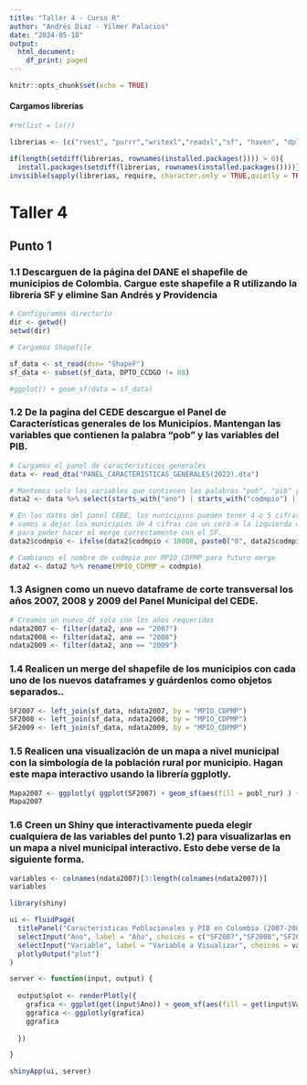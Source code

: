 ```yaml
---
title: "Taller 4 - Curso R"
author: "Andrés Diaz - Yilmer Palacios"
date: "2024-05-18"
output:
  html_document:
    df_print: paged
---
```


```r
knitr::opts_chunk$set(echo = TRUE)
```

#### Cargamos librerías
```r

#rm(list = ls())

librerias <- (c("rvest", "purrr","writexl","readxl","sf", "haven", "dplyr", "plotly", "ggplot2", "shiny"))

if(length(setdiff(librerias, rownames(installed.packages()))) > 0){
  install.packages(setdiff(librerias, rownames(installed.packages())))}
invisible(sapply(librerias, require, character.only = TRUE,quietly = TRUE))


```


# Taller 4

## Punto 1

### 1.1 Descarguen de la página del DANE el shapefile de municipios de Colombia. Cargue este shapefile a R utilizando la librería SF y elimine San Andrés y Providencia

```r
# Configuramos directorio
dir <- getwd()
setwd(dir)

# Cargamos Shapefile

sf_data <- st_read(dsn= "ShapeF")
sf_data <- subset(sf_data, DPTO_CCDGO != 88)

#ggplot() + geom_sf(data = sf_data)

```
### 1.2 De la pagina del CEDE descargue el Panel de Características generales de los Municipios. Mantengan las variables que contienen la palabra “pob” y las variables del PIB.

```r

# Cargamos el panel de caracteristicas generales
data <- read_dta("PANEL_CARACTERISTICAS_GENERALES(2022).dta") 

# Mantemos solo las variables que contienen las palabras "pob", "pib" y el año.
data2 <- data %>% select(starts_with("ano") | starts_with("codmpio") | contains("pob") | contains("pib"))

# En los datos del panel CEDE, los municipios pueden tener 4 o 5 cifras,
# vamos a dejar los municipios de 4 cifras con un cero a la izquierda dejandolos con 5 cifras
# para poder hacer el merge correctamente con el SF.
data2$codmpio <- ifelse(data2$codmpio < 10000, paste0("0", data2$codmpio), as.character(data2$codmpio))

# Cambianos el nombre de codmpio por MPIO_CDPMP para futuro merge
data2 <- data2 %>% rename(MPIO_CDPMP = codmpio)


```

### 1.3 Asignen como un nuevo dataframe de corte transversal los años 2007, 2008 y 2009 del Panel Municipal del CEDE.

```r

# Creamos un nuevo df solo con los años requeridos
ndata2007 <- filter(data2, ano == "2007")
ndata2008 <- filter(data2, ano == "2008")
ndata2009 <- filter(data2, ano == "2009")

```
### 1.4 Realicen un merge del shapefile de los municipios con cada uno de los nuevos dataframes y guárdenlos como objetos separados..

```r

SF2007 <- left_join(sf_data, ndata2007, by = "MPIO_CDPMP")
SF2008 <- left_join(sf_data, ndata2008, by = "MPIO_CDPMP")
SF2009 <- left_join(sf_data, ndata2009, by = "MPIO_CDPMP")

```

### 1.5 Realicen una visualización de un mapa a nivel municipal con la simbología de la población rural por municipio. Hagan este mapa interactivo usando la librería ggplotly.

```r

Mapa2007 <- ggplotly( ggplot(SF2007) + geom_sf(aes(fill = pobl_rur) ) + theme_void() )
Mapa2007

```

### 1.6 Creen un Shiny que interactivamente pueda elegir cualquiera de las variables del punto 1.2) para visualizarlas en un mapa a nivel municipal interactivo. Esto debe verse de la siguiente forma.

```r

variables <- colnames(ndata2007)[3:length(colnames(ndata2007))]
variables

library(shiny)

ui <- fluidPage(
  titlePanel("Caracteristicas Poblacionales y PIB en Colombia (2007-2009)"),
  selectInput("Ano", label = "Año", choices = c("SF2007","SF2008","SF2009")),
  selectInput("Variable", label = "Variable a Visualizar", choices = variables),
  plotlyOutput("plot")
)

server <- function(input, output) {
  
  output$plot <- renderPlotly({
    grafica <- ggplot(get(input$Ano)) + geom_sf(aes(fill = get(input$Variable))) + theme_void()
    ggrafica <- ggplotly(grafica)
    ggrafica
    
  })

}

shinyApp(ui, server)

```
